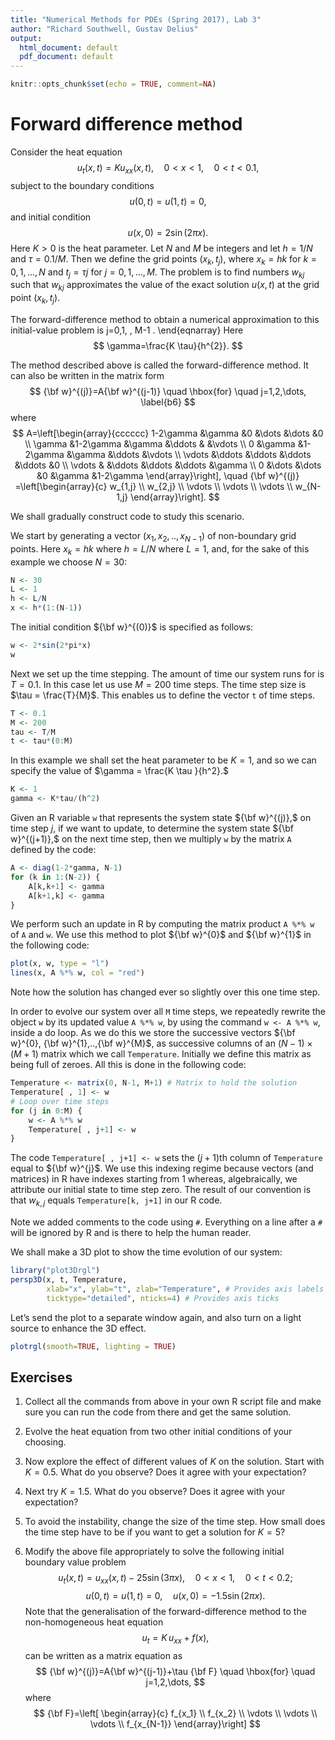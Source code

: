 ```yaml
---
title: "Numerical Methods for PDEs (Spring 2017), Lab 3"
author: "Richard Southwell, Gustav Delius"
output:
  html_document: default
  pdf_document: default
---
```


```r
knitr::opts_chunk$set(echo = TRUE, comment=NA)
```

# Forward difference method

Consider the heat equation
$$
u_{t}(x,t) = K u_{xx}(x,t), \quad
0<x< 1, \quad 0<t<0.1,
$$
subject to the boundary conditions
$$
u(0, t) = u(1, t)=0,
$$
and initial condition
$$
u(x, 0) = 2\sin(2\pi x).
$$
Here $K > 0$ is the heat parameter. Let $N$ and $M$ be integers and let $h=1/N$  
and $\tau=0.1/M$. Then we define the grid points $(x_k, t_j)$, where 
$x_k=hk$ for $k=0,1,\dots,N$ and $t_j=\tau j$ for $j=0,1,\dots,M$. The
problem is to find numbers $w_{kj}$ such that $w_{kj}$ approximates the value of 
the exact solution $u(x,t)$ at the grid point $(x_k, t_j)$.

The forward-difference method to obtain a numerical approximation to
this initial-value problem is
\begin{eqnarray}
&&w_{k,0}=u_{0}(x_{k}), \quad k=1, \dots, N-1; \nonumber \\
&&w_{0,j}=w_{N,j}=0, \quad j=0, 1, \dots, M; \nonumber \\
&&w_{k,j+1}=\left(1-2\gamma\right)w_{kj}+
\gamma\left(
w_{k+1, j}+w_{k-1,j}\right),  \quad k=1, 2, \dots, N-1 \ \
{\rm and} \ \ j=0,1, \dots, M-1 . \nonumber
\end{eqnarray}
Here
$$
\gamma=\frac{K \tau}{h^{2}}.
$$

The method described above is called the forward-difference method.
It can also be written in the matrix form
$$
{\bf w}^{(j)}=A{\bf w}^{(j-1)} \quad \hbox{for} \quad j=1,2,\dots, \label{b6}
$$
where
$$
A=\left[\begin{array}{cccccc}
1-2\gamma &\gamma &0      &\dots  &\dots &0 \\
\gamma &1-2\gamma &\gamma &\ddots  &     &\vdots \\
0      &\gamma &1-2\gamma &\gamma &\ddots &\vdots \\
\vdots &\ddots &\ddots &\ddots &\ddots &0 \\
\vdots &       &\ddots &\ddots &\ddots &\gamma \\
0      &\dots  &\dots  &0      &\gamma &1-2\gamma
\end{array}\right], \quad
{\bf w}^{(j)}
=\left[\begin{array}{c}
w_{1,j} \\
w_{2,j} \\
\vdots \\
\vdots \\
\vdots \\
w_{N-1,j}
\end{array}\right].
$$

We shall gradually construct code to study this scenario. 

We start by generating a vector $(x_1,x_2,..,x_{N-1})$ of non-boundary grid points. Here $x_k = hk$ where $h = L/N$ where $L=1$, and, for the sake of this example we choose $N=30$:  

```r
N <- 30
L <- 1
h <- L/N
x <- h*(1:(N-1))
```

The initial condition ${\bf w}^{(0)}$ is specified as follows:

```r
w <- 2*sin(2*pi*x) 
w
```

Next we set up the time stepping. The amount of time our system runs for is 
$T=0.1.$ In this case let us use $M = 200$ time steps. The time step size is 
$\tau = \frac{T}{M}$. This enables us to define the vector `t` of time steps.   

```r
T <- 0.1
M <- 200
tau <- T/M
t <- tau*(0:M) 
```

In this example we shall set the heat parameter to be $K=1,$ and so we can specify the value of $\gamma = \frac{K \tau }{h^2}.$

```r
K <- 1
gamma <- K*tau/(h^2)
```

Given an R variable `w` that represents the system state ${\bf w}^{(j)},$ on time step $j$, if we want to update, to determine the system state ${\bf w}^{(j+1)},$ on the next time step, then we multiply `w` by the matrix `A` defined by the code:

```r
A <- diag(1-2*gamma, N-1)
for (k in 1:(N-2)) {
    A[k,k+1] <- gamma
    A[k+1,k] <- gamma
}
```

We perform such an update in R by computing the matrix product `A %*% w` of `A` and `w`.  We use this method to plot ${\bf w}^{0}$ and ${\bf w}^{1}$ in the following code: 

```r
plot(x, w, type = "l")
lines(x, A %*% w, col = "red")
```

Note how the solution has changed ever so slightly over this one time step.

In order to evolve our system over all `M` time steps, we repeatedly rewrite the object `w` by its updated value `A %*% w`, by using the command `w <- A %*% w`, inside a do loop. As we do this we store the successive vectors ${\bf w}^{0}, {\bf w}^{1},..,{\bf w}^{M}$, as successive columns of an $(N-1) \times (M+1)$  matrix which we call `Temperature`. Initially we define this matrix as being full of zeroes. All this is done in the following code:

```r
Temperature <- matrix(0, N-1, M+1) # Matrix to hold the solution
Temperature[ , 1] <- w
# Loop over time steps
for (j in 0:M) {
    w <- A %*% w
    Temperature[ , j+1] <- w
}

```

The code `Temperature[ , j+1] <- w` sets the $(j+1)$th column of `Temperature` equal to ${\bf w}^{j}$. We use this indexing regime because vectors (and matrices) in R have indexes starting from 1 whereas, algebraically, we attribute our initial state to time step zero. The result of our convention is that $w_{k,j}$ equals `Temperature[k, j+1]` in our R code. 

Note we added comments to the code using `#`. Everything on a line after a `#` 
will be ignored by R and is there to help the human reader.

We shall make a 3D plot to show the time evolution of our system:

```r
library("plot3Drgl") 
persp3D(x, t, Temperature,
        xlab="x", ylab="t", zlab="Temperature", # Provides axis labels
        ticktype="detailed", nticks=4) # Provides axis ticks
```

Let's send the plot to a separate window again, and also turn on a light source 
to enhance the 3D effect.
```r
plotrgl(smooth=TRUE, lighting = TRUE)
```



## Exercises

1) Collect all the commands from above in your own R script file and make sure 
you can run the code from there and get the same solution.

2) Evolve the heat equation from two other initial conditions of your choosing.

3) Now explore the effect of different values of $K$ on the solution. Start 
with $K=0.5$. What do you observe? Does it agree with your expectation?

4) Next try $K=1.5$. What do you observe? Does it agree with your expectation?

5) To avoid the instability, change the size of the time step. How small does
the time step have to be if you want to get a solution for $K=5$?

6) Modify the above file appropriately to solve the following initial boundary 
value problem
$$
u_{t}(x,t) = u_{xx}(x,t)-25 \sin(3\pi x), \quad
0<x< 1, \quad 0<t<0.2; 
$$
$$
u(0, t) = u(1, t)=0, \quad u(x, 0) = -1.5\sin(2\pi x).
$$
Note that the generalisation of the forward-difference method to the non-homogeneous heat equation
$$
u_{t}=K \, u_{xx} + f(x),
$$ 
can be written as a matrix equation as
$$
{\bf w}^{(j)}=A{\bf w}^{(j-1)}+\tau {\bf F} \quad \hbox{for} \quad j=1,2,\dots,
$$
where
$$
{\bf F}=\left[
\begin{array}{c}
f_{x_1} \\ f_{x_2} \\ \vdots \\ \vdots \\ \vdots \\ f_{x_{N-1}} 
\end{array}\right]
$$

